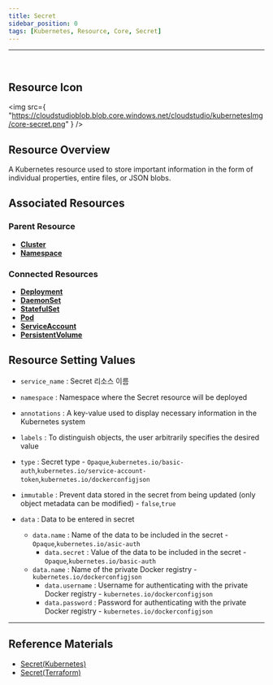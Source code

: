 ```yaml
---
title: Secret
sidebar_position: 0
tags: [Kubernetes, Resource, Core, Secret]
---
```



<hr />
<br />


## Resource Icon

<img
    src={
        "https://cloudstudioblob.blob.core.windows.net/cloudstudio/kubernetesImg/core-secret.png"
    }
/>

## Resource Overview

A Kubernetes resource used to store important information in the form of individual properties, entire files, or JSON blobs.

## Associated Resources

### Parent Resource

-   [**Cluster**](https://docs.cstudio.app/docs/resource/kubernetes/Base/Cluster)
-   [**Namespace**](https://docs.cstudio.app/docs/resource/kubernetes/Core/Namespace)


### Connected Resources

-   [**Deployment**](https://docs.cstudio.app/docs/resource/kubernetes/Apps/Deployment)
-   [**DaemonSet**](https://docs.cstudio.app/docs/resource/kubernetes/Core/DaemonSet)
-   [**StatefulSet**](https://docs.cstudio.app/docs/resource/kubernetes/Apps/StatefulSet)
-   [**Pod**](https://docs.cstudio.app/docs/resource/kubernetes/Core/Pod)
-   [**ServiceAccount**](https://docs.cstudio.app/docs/resource/kubernetes/Core/ServiceAccount)
-   [**PersistentVolume**](https://docs.cstudio.app/docs/resource/kubernetes/Core/PersistentVolume)


## Resource Setting Values

-   `service_name` : Secret 리소스 이름
-   `namespace` : Namespace where the Secret resource will be deployed
-   `annotations` : A key-value used to display necessary information in the Kubernetes system
-   `labels` : To distinguish objects, the user arbitrarily specifies the desired value
-   `type` : Secret type - `Opaque`,`kubernetes.io/basic-auth`,`kubernetes.io/service-account-token`,`kubernetes.io/dockerconfigjson`
-   `immutable` : Prevent data stored in the secret from being updated (only object metadata can be modified) - `false`,`true`

-   `data` : Data to be entered in secret
    -   `data.name` : Name of the data to be included in the secret - `Opaque`,`kubernetes.io/asic-auth` 
        -   `data.secret` : Value of the data to be included in the secret - `Opaque`,`kubernetes.io/basic-auth`         
    -   `data.name` : Name of the private Docker registry - `kubernetes.io/dockerconfigjson`
        -   `data.username` : Username for authenticating with the private Docker registry - `kubernetes.io/dockerconfigjson`
        -   `data.password` : Password for authenticating with the private Docker registry - `kubernetes.io/dockerconfigjson`


---

## Reference Materials

-   [Secret(Kubernetes)](https://kubernetes.io/docs/concepts/configuration/secret/)
-   [Secret(Terraform)](https://registry.terraform.io/providers/hashicorp/kubernetes/latest/docs/resources/secret)
